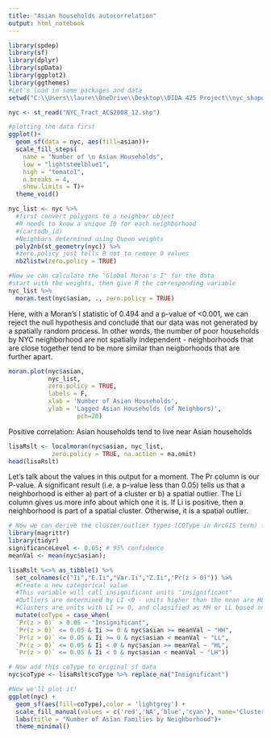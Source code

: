 ---
title: "Asian households autocorrelation"
output: html_notebook
---

```{r}
library(spdep)
library(sf)     
library(dplyr)   
library(spData) 
library(ggplot2)
library(ggthemes)
#Let's load in some packages and data
setwd("C:\\Users\\laure\\OneDrive\\Desktop\\DIDA 425 Project\\nyc_shapefile")
```

```{r}
nyc <- st_read("NYC_Tract_ACS2008_12.shp")
```
```{r}
#plotting the data first
ggplot()+
  geom_sf(data = nyc, aes(fill=asian))+
  scale_fill_steps(
    name = "Number of \n Asian Households",
    low = "lightsteelblue1",
    high = "tomato1",
    n.breaks = 4,
    show.limits = T)+
  theme_void()
```

```{r}
nyc_list <- nyc %>% 
  #first convert polygons to a neighbor object
  #R needs to know a unique ID for each neighborhood    
  #(cartodb_id)
  #Neighbors determined using Queen weights
  poly2nb(st_geometry(nyc)) %>% 
  #zero.policy just tells R not to remove 0 values
  nb2listw(zero.policy = TRUE)
```

```{r}
#Now we can calculate the "Global Moran's I" for the data
#start with the weights, then give R the corresponding variable
nyc_list %>% 
  moran.test(nyc$asian, ., zero.policy = TRUE)
```
Here, with a Moran's I statistic of 0.494 and a p-value of <0.001, we can reject the null hypothesis and conclude that our data was not generated by a spatially random process. In other words, the number of poor households by NYC neighborhood are not spatially independent - neighborhoods that are close together tend to be more similar than neigborhoods that are further apart. 

```{r}
moran.plot(nyc$asian, 
           nyc_list, 
           zero.policy = TRUE, 
           labels = F,
           xlab = 'Number of Asian Households',
           ylab = 'Lagged Asian Households (of Neighbors)',
                   pch=20)
```
Positive correlation: Asian households tend to live near Asian households

```{r}
lisaRslt <- localmoran(nyc$asian, nyc_list, 
            zero.policy = TRUE, na.action = na.omit)
head(lisaRslt)
```
Let's talk about the values in this output for a moment. The Pr column is our P-value. A significant result (i.e. a p-value less than 0.05) tells us that a neighborhood is either a) part of a cluster or b) a spatial outlier. The Li column gives us more info about which one it is. If Li is positive, then a neighborhood is part of a spatial cluster. Otherwise, it is a spatial outlier.

```{r}
# Now we can derive the cluster/outlier types (COType in ArcGIS term) for each spatial feature in the data
library(magrittr)
library(tidyr)
significanceLevel <- 0.05; # 95% confidence
meanVal <- mean(nyc$asian);

lisaRslt %<>% as_tibble() %>%
  set_colnames(c("Ii","E.Ii","Var.Ii","Z.Ii","Pr(z > 0)")) %>%
  #Create a new categorical value
  #This variable will call insignificant units "insignificant"
  #Outliers are determined by LI <0 - units higher than the mean are HL and units lower than the mean are LH
  #Clusters are units with LI >= 0, and classified as HH or LL based on whether they are above or below the mean
  mutate(coType = case_when(
  `Pr(z > 0)` > 0.05 ~ "Insignificant",
  `Pr(z > 0)` <= 0.05 & Ii >= 0 & nyc$asian >= meanVal ~ "HH",
  `Pr(z > 0)` <= 0.05 & Ii >= 0 & nyc$asian < meanVal ~ "LL",
  `Pr(z > 0)` <= 0.05 & Ii < 0 & nyc$asian >= meanVal ~ "HL",
  `Pr(z > 0)` <= 0.05 & Ii < 0 & nyc$asian < meanVal ~ "LH"))

# Now add this coType to original sf data
nyc$coType <- lisaRslt$coType %>% replace_na("Insignificant")

#Now we'll plot it!
ggplot(nyc) +
  geom_sf(aes(fill=coType),color = 'lightgrey') +
  scale_fill_manual(values = c('red','NA','blue','cyan'), name='Clusters & \nOutliers') +
  labs(title = "Number of Asian Families by Neighborhood")+
  theme_minimal()
```


